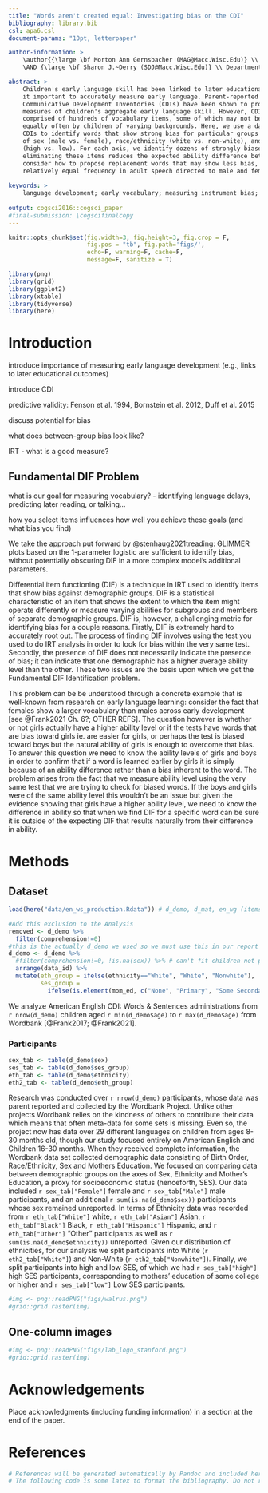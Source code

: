 ```yaml
---
title: "Words aren't created equal: Investigating bias on the CDI"
bibliography: library.bib
csl: apa6.csl
document-params: "10pt, letterpaper"

author-information: > 
    \author{{\large \bf Morton Ann Gernsbacher (MAG@Macc.Wisc.Edu)} \\ Department of Psychology, 1202 W. Johnson Street \\ Madison, WI 53706 USA
    \AND {\large \bf Sharon J.~Derry (SDJ@Macc.Wisc.Edu)} \\ Department of Educational Psychology, 1025 W. Johnson Street \\ Madison, WI 53706 USA}

abstract: >
    Children's early language skill has been linked to later educational outcomes, making
    it important to accurately measure early language. Parent-reported instruments such as the 
    Communicative Development Inventories (CDIs) have been shown to provide valid, consistent 
    measures of children's aggregate early language skill. However, CDIs are predominantly 
    comprised of hundreds of vocabulary items, some of which may not be heard (and thus learned) 
    equally often by children of varying backgrounds. Here, we use a database of American English 
    CDIs to identify words that show strong bias for particular groups of children, along the axes
    of sex (male vs. female), race/ethnicity (white vs. non-white), and socioeconomic status 
    (high vs. low). For each axis, we identify dozens of strongly biased items, and show that 
    eliminating these items reduces the expected ability difference between groups. For sex, we
    consider how to propose replacement words that may show less bias, on the basis of their 
    relatively equal frequency in adult speech directed to male and female children.
    
keywords: >
    language development; early vocabulary; measuring instrument bias;
    
output: cogsci2016::cogsci_paper
#final-submission: \cogscifinalcopy
---
```


```r
knitr::opts_chunk$set(fig.width=3, fig.height=3, fig.crop = F, 
                      fig.pos = "tb", fig.path='figs/',
                      echo=F, warning=F, cache=F, 
                      message=F, sanitize = T)
```

```r
library(png)
library(grid)
library(ggplot2)
library(xtable)
library(tidyverse)
library(here)

```

# Introduction 

introduce importance of measuring early language development (e.g., links to later educational outcomes)

introduce CDI

predictive validity: Fenson et al. 1994, Bornstein et al. 2012, Duff et al. 2015

discuss potential for bias

what does between-group bias look like?

IRT - what is a good measure? 

## Fundamental DIF Problem


what is our goal for measuring vocabulary? - identifying language delays, predicting later reading, or talking...

how you select items influences how well you achieve these goals (and what bias you find)

We take the approach put forward by @stenhaug2021treading: GLIMMER plots based on the 1-parameter logistic are sufficient to identify bias, without potentially obscuring DIF in a more complex model's additional parameters.

Differential item functioning (DIF) is a technique in IRT used to identify items that show bias against demographic groups. 
DIF is a statistical characteristic of an item that shows the extent to which the item might operate differently or measure varying abilities for subgroups and members of separate demographic groups. 
DIF is, however, a challenging metric for identifying bias for a couple reasons. 
Firstly, DIF is extremely hard to accurately root out. 
The process of finding DIF involves using the test you used to do IRT analysis in order to look for bias within the very same test. 
Secondly, the presence of DIF does not necessarily indicate the presence of bias; it can indicate that one demographic has a higher average ability level than the other. 
These two issues are the basis upon which we get the Fundamental DIF Identification problem. 

This problem can be be understood through a concrete example that is well-known from research on early language learning: consider the fact that females show a larger vocabulary than males across early development [see @Frank2021 Ch. 6?; OTHER REFS]. 
The question however is whether or not girls actually have a higher ability level or if the tests have words that are bias toward girls ie. are easier for girls, or perhaps the test is biased toward boys but the natural ability of girls is enough to overcome that bias. To answer this question we need to know the ability levels of girls and boys in order to confirm that if a word is learned earlier by girls it is simply because of an ability difference rather than a bias inherent to the word. The problem arises from the fact that we measure ability level using the very same test that we are trying to check for biased words. If the boys and girls were of the same ability level this wouldn’t be an issue but given the evidence showing that girls have a higher ability level, we need to know the difference in ability so that when we find DIF for a specific word can be sure it is outside of the expecting DIF that results naturally from their difference in ability.


# Methods

## Dataset



```r
load(here("data/en_ws_production.Rdata")) # d_demo, d_mat, en_wg (items)

#Add this exclusion to the Analysis 
removed <- d_demo %>%
  filter(comprehension!=0)
#this is the actually d_demo we used so we must use this in our report
d_demo <- d_demo %>% 
  #filter(comprehension!=0, !is.na(sex)) %>% # can't fit children not producing words, or with NA sex in group model
  arrange(data_id) %>%
  mutate(eth_group = ifelse(ethnicity=="White", "White", "Nonwhite"),
         ses_group = 
           ifelse(is.element(mom_ed, c("None", "Primary", "Some Secondary", "Secondary")), "low", "high"))
```
We analyze American English CDI: Words & Sentences administrations from `r nrow(d_demo)` children aged `r min(d_demo$age)` to `r max(d_demo$age)` from Wordbank [@Frank2017; @Frank2021].

### Participants

```r
sex_tab <- table(d_demo$sex)
ses_tab <- table(d_demo$ses_group)
eth_tab <- table(d_demo$ethnicity)
eth2_tab <- table(d_demo$eth_group)
```

Research was conducted over  `r nrow(d_demo)` participants, whose data was parent reported and collected by the Wordbank Project. 
Unlike other projects Wordbank relies on the kindness of others to contribute their data which means that often meta-data for some sets is missing. 
Even so, the project now has data over 29 different languages on children from ages 8-30 months old, though our study focused entirely on American English and Children 16-30 months. 
When they received complete information, the Wordbank data set collected demographic data consisting of Birth Order, Race/Ethnicity, Sex and Mothers Education. 
We focused on comparing data between demographic groups on the axes of Sex, Ethnicity and Mother's Education, a proxy for socioeconomic status (henceforth, SES). 
Our data included `r sex_tab["Female"]` female and `r sex_tab["Male"]` male participants, and an additional `r sum(is.na(d_demo$sex))` participants whose sex remained unreported. 
In terms of Ethnicity data was recorded from `r eth_tab["White"]` white, `r eth_tab["Asian"]` Asian, `r eth_tab["Black"]` Black, `r eth_tab["Hispanic"]` Hispanic, and `r eth_tab["Other"]` “Other” participants as well as `r sum(is.na(d_demo$ethnicity))` unreported. Given our distribution of ethnicities, for our analysis we split participants into White (`r eth2_tab["White"]`) and Non-White (`r eth2_tab["Nonwhite"]`). 
Finally, we split participants into high and low SES, of which we had `r ses_tab["high"]` high SES participants, corresponding to mothers' education of some college or higher and `r ses_tab["low"]` Low SES participants. 
<!-- same for eth, SES -->


<!-- goal: make custom glimmer plot in R with high / low bias words -->
```r
#img <- png::readPNG("figs/walrus.png")
#grid::grid.raster(img)
```

## One-column images

```r
#img <- png::readPNG("figs/lab_logo_stanford.png")
#grid::grid.raster(img)
```




# Acknowledgements

Place acknowledgments (including funding information) in a section at
the end of the paper.

# References 

```r
# References will be generated automatically by Pandoc and included here.
# The following code is some latex to format the bibliography. Do not remove it.
```

\setlength{\parindent}{-0.1in} 
\setlength{\leftskip}{0.125in}
\noindent


